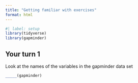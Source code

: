 ```yaml
---
title: "Getting familiar with exercises"
format: html
---
```


```r
#| label: setup
library(tidyverse)
library(gapminder)
```

## Your turn 1

Look at the names of the variables in the gapminder data set

```r
_____(gapminder)
```
